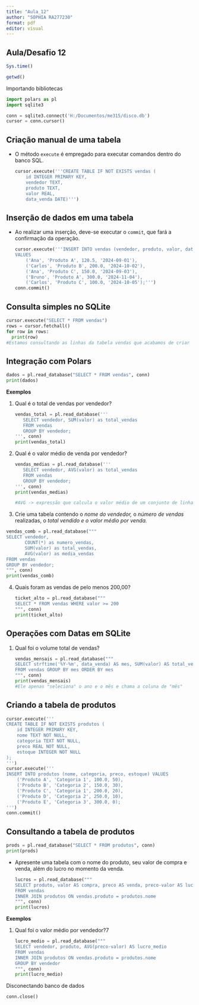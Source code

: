 ---
title: "Aula_12"
author: "SOPHIA RA277230"
format: pdf
editor: visual
---

## Aula/Desafio 12

```{r}
Sys.time()
```

```{r}
getwd()
```

Importando bibliotecas

```{python}
import polars as pl
import sqlite3
```

```{python}
conn = sqlite3.connect('H:/Documentos/me315/disco.db')
cursor = conn.cursor()
```

## **Criação manual de uma tabela**

-   O método `execute` é empregado para executar comandos dentro do banco SQL.

    ```{python}
    cursor.execute('''CREATE TABLE IF NOT EXISTS vendas (
        id INTEGER PRIMARY KEY,
        vendedor TEXT,
        produto TEXT,
        valor REAL,
        data_venda DATE)''')
    ```

## **Inserção de dados em uma tabela**

-   Ao realizar uma inserção, deve-se executar o `commit`, que fará a confirmação da operação.

    ```{python}
    cursor.execute('''INSERT INTO vendas (vendedor, produto, valor, data_venda)
    VALUES
        ('Ana', 'Produto A', 120.5, '2024-09-01'),
        ('Carlos', 'Produto B', 200.0, '2024-10-02'),
        ('Ana', 'Produto C', 150.0, '2024-09-03'),
        ('Bruno', 'Produto A', 300.0, '2024-11-04'),
        ('Carlos', 'Produto C', 100.0, '2024-10-05');''')
    conn.commit()
    ```

## **Consulta simples no SQLite**

```{python}
cursor.execute("SELECT * FROM vendas")
rows = cursor.fetchall()
for row in rows:
  print(row)
#Estamos consultando as linhas da tabela vendas que acabamos de criar
```

## **Integração com Polars**

```{python}
dados = pl.read_database("SELECT * FROM vendas", conn)
print(dados)
```

**Exemplos**

1.  Qual é o total de vendas por vendedor?

    ```{python}
    vendas_total = pl.read_database('''
       SELECT vendedor, SUM(valor) as total_vendas
       FROM vendas
       GROUP BY vendedor;
    ''', conn)
    print(vendas_total)
    ```

2.  Qual é o valor médio de venda por vendedor?

    ```{python}
    vendas_medias = pl.read_database('''
       SELECT vendedor, AVG(valor) as total_vendas
       FROM vendas
       GROUP BY vendedor;
    ''', conn)
    print(vendas_medias)

    #AVG -> expressão que calcula o valor médio de um conjunto de linhas
    ```

3.  Crie uma tabela contendo o *nome do vendedor,* o *número de vendas* realizadas, o *total vendido e o valor médio por venda.*

```{python}
vendas_comb = pl.read_database("""
SELECT vendedor, 
       COUNT(*) as numero_vendas,
       SUM(valor) as total_vendas, 
       AVG(valor) as media_vendas
FROM vendas
GROUP BY vendedor;
""", conn)
print(vendas_comb)
```

4.  Quais foram as vendas de pelo menos 200,00?

    ```{python}
    ticket_alto = pl.read_database("""
    SELECT * FROM vendas WHERE valor >= 200
    """, conn)
    print(ticket_alto)
    ```

## **Operações com Datas em SQLite**

1.  Qual foi o volume total de vendas?

    ```{python}
    vendas_mensais = pl.read_database("""
    SELECT strftime('%Y-%m', data_venda) AS mes, SUM(valor) AS total_vendas
    FROM vendas GROUP BY mes ORDER BY mes
    """, conn)
    print(vendas_mensais)
    #Ele apenas "seleciona" o ano e o mês e chama a coluna de "mês"
    ```

## Criando a tabela de produtos

```{python}
cursor.execute('''
CREATE TABLE IF NOT EXISTS produtos (
    id INTEGER PRIMARY KEY,
    nome TEXT NOT NULL,
    categoria TEXT NOT NULL,
    preco REAL NOT NULL,
    estoque INTEGER NOT NULL
);
''')
cursor.execute('''
INSERT INTO produtos (nome, categoria, preco, estoque) VALUES
    ('Produto A', 'Categoria 1', 100.0, 50),
    ('Produto B', 'Categoria 2', 150.0, 30),
    ('Produto C', 'Categoria 1', 200.0, 20),
    ('Produto D', 'Categoria 2', 250.0, 10),
    ('Produto E', 'Categoria 3', 300.0, 0);
''')
conn.commit()
```

## Consultando a tabela de produtos

```{python}
prods = pl.read_database("SELECT * FROM produtos", conn)
print(prods)
```

-   Apresente uma tabela com o nome do produto, seu valor de compra e venda, além do lucro no momento da venda.

    ```{python}
    lucros = pl.read_database("""
    SELECT produto, valor AS compra, preco AS venda, preco-valor AS lucro
    FROM vendas
    INNER JOIN produtos ON vendas.produto = produtos.nome
    """, conn)
    print(lucros)
    ```

**Exemplos**

1.  Qual foi o valor médio por vendedor?7

    ```{python}
    lucro_medio = pl.read_database("""
    SELECT vendedor, produto, AVG(preco-valor) AS lucro_medio
    FROM vendas
    INNER JOIN produtos ON vendas.produto = produtos.nome
    GROUP BY vendedor
    """, conn)
    print(lucro_medio)
    ```

Disconectando banco de dados

```{python}
conn.close()
```
